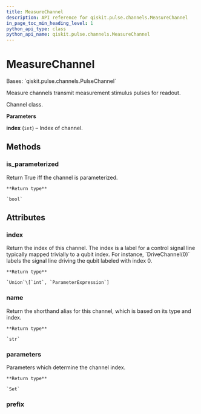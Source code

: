 ```yaml
---
title: MeasureChannel
description: API reference for qiskit.pulse.channels.MeasureChannel
in_page_toc_min_heading_level: 1
python_api_type: class
python_api_name: qiskit.pulse.channels.MeasureChannel
---
```


# MeasureChannel

<Class id="qiskit.pulse.channels.MeasureChannel" github="https://github.com/qiskit/qiskit/tree/stable/0.20/qiskit/pulse/channels.py" signature="MeasureChannel(index)">
  Bases: `qiskit.pulse.channels.PulseChannel`

  Measure channels transmit measurement stimulus pulses for readout.

  Channel class.

  **Parameters**

  **index** (`int`) – Index of channel.

  ## Methods

  ### is\_parameterized

  <Function id="qiskit.pulse.channels.MeasureChannel.is_parameterized" signature="MeasureChannel.is_parameterized()">
    Return True iff the channel is parameterized.

    **Return type**

    `bool`
  </Function>

  ## Attributes

  ### index

  <Attribute id="qiskit.pulse.channels.MeasureChannel.index" name="index">
    Return the index of this channel. The index is a label for a control signal line typically mapped trivially to a qubit index. For instance, `DriveChannel(0)` labels the signal line driving the qubit labeled with index 0.

    **Return type**

    `Union`\[`int`, `ParameterExpression`]
  </Attribute>

  ### name

  <Attribute id="qiskit.pulse.channels.MeasureChannel.name" name="name">
    Return the shorthand alias for this channel, which is based on its type and index.

    **Return type**

    `str`
  </Attribute>

  ### parameters

  <Attribute id="qiskit.pulse.channels.MeasureChannel.parameters" name="parameters">
    Parameters which determine the channel index.

    **Return type**

    `Set`
  </Attribute>

  ### prefix

  <Attribute id="qiskit.pulse.channels.MeasureChannel.prefix" name="prefix" attributeValue="= 'm'" />
</Class>

